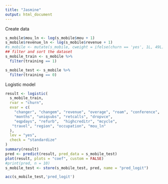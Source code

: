 ```yaml
---
title: "Jasmine"
output: html_document
---
```


Create data
```r
s_mobile$mou_ln <- log(s_mobile$mou + 1)
s_mobile$revenue_ln <- log(s_mobile$revenue + 1)
#s_mobile <- mutate(s_mobile, cweight = ifelse(churn == 'yes', 1L, 49L))
## filter and sort the dataset
s_mobile_train <- s_mobile %>%
  filter(training == 1)

s_mobile_test <- s_mobile %>%
  filter(training == 0)
```


Logistic model

```r
result <- logistic(
  s_mobile_train, 
  rvar = "churn", 
  evar = c(
    "changer", "changem", "revenue", "overage", "roam", "conference", 
    "months", "uniqsubs", "retcalls", "dropvce", 
    "eqpdays", "refurb",  "highcreditr", "mcycle", 
   "travel", "region", "occupation", "mou_ln"
  ), 
  lev = "yes", 
  check = "standardize"
)
summary(result)
pred <- predict(result, pred_data = s_mobile_test)
plot(result, plots = "coef", custom = FALSE)
#print(pred, n = 10)
s_mobile_test <- store(s_mobile_test, pred, name = "pred_logit")
```
```r
acc(s_mobile_test,'pred_logit')
```



